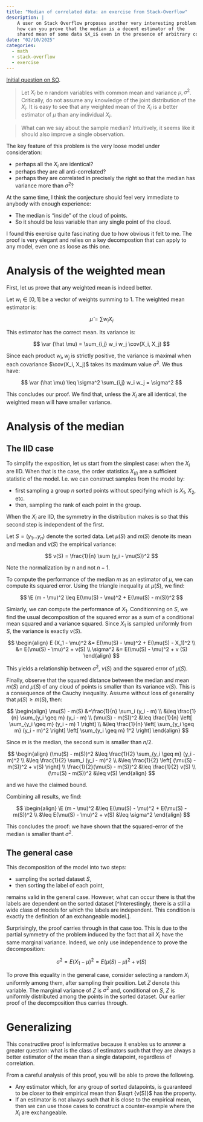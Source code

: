 ```yaml
---
title: "Median of correlated data: an exercise from Stack-Overflow"
description: |
    A user on Stack Overflow proposes another very interesting problem:
    how can you prove that the median is a decent estimator of the
    shared mean of some data $X_i$ even in the presence of arbitrary correlations?
date: "02/10/2025"
categories:
  - math
  - stack-overflow
  - exercise
---
```


[Initial question on SO](https://math.stackexchange.com/questions/3994777/is-the-variance-of-sample-median-lower-than-the-variance-of-any-individual-obser/4969698).

> Let $X_i$ be $n$ random variables with common mean and variance $\mu, \sigma^2$.
> Critically, do not assume any knowledge of the joint distribution of the $X_i$.
> It is easy to see that any weighted mean of the $X_i$ is a better estimator of $\mu$ than any individual $X_i$.

> What can we say about the sample median? Intuitively, it seems like it should also improve a single observation.

The key feature of this problem is the very loose model under consideration:

- perhaps all the $X_i$ are identical?
- perhaps they are all anti-correlated?
- perhaps they are correlated in precisely the right so that the median has variance more than $\sigma^2$?

At the same time, I think the conjecture should feel very immediate to anybody with enough experience:

- The median is "inside" of the cloud of points.
- So it should be less variable than any single point of the cloud.

I found this exercise quite fascinating due to how obvious it felt to me.
The proof is very elegant and relies on a key decompostion that can apply to any model,
even one as loose as this one.

# Analysis of the weighted mean

First, let us prove that any weighted mean is indeed better.

Let $w_i \in [0, 1]$ be a vector of weights summing to $1$.
The weighted mean estimator is:

$$
\hat \mu = \sum w_i X_i
$$

This estimator has the correct mean. Its variance is:

$$
\var (\hat \mu) = \sum_{i,j} w_i w_j \cov(X_i, X_j)
$$

Since each product $w_i, w_j$ is strictly positive, the variance is maximal when each covariance $\cov(X_i, X_j)$ takes its maximum value $\sigma^2$.
We thus have:

$$
\var (\hat \mu) \leq \sigma^2 \sum_{i,j} w_i w_j = \sigma^2
$$

This concludes our proof.
We find that, unless the $X_i$ are all identical, the weighted mean will have smaller variance.

# Analysis of the median

## The IID case

To simplify the exposition, let us start from the simplest case: when the $X_i$ are IID.
When that is the case, the order statistics $X_{(i)}$ are a sufficient statistic of the model.
I.e. we can construct samples from the model by:

- first sampling a group $n$ sorted points without specifying which is $X_1$, $X_2$, etc.
- then, sampling the rank of each point in the group.

When the $X_i$ are IID, the symmetry in the distribution makes is so that this second step is independent of the first.

Let $S=(y_1 \dots y_n)$ denote the sorted data. Let $\mu(S)$ and $m(S)$ denote its mean and median and $v(S)$ the empirical variance:

$$
v(S) = \frac{1}{n} \sum (y_i - \mu(S))^2
$$

Note the normalization by $n$ and not $n-1$.

To compute the performance of the median $m$ as an estimator of $\mu$, we can compute its squared error.
Using the triangle inequality at $\mu(S)$, we find:

$$
\E (m - \mu)^2 \leq E(\mu(S) - \mu)^2 + E(\mu(S) - m(S))^2
$$

Simiarly, we can compute the performance of $X_1$.
Conditionning on $S$, we find the usual decomposition of the squared error as a sum of a conditional mean squared and a variance squared.
Since $X_1$ is sampled uniformly from $S$, the variance is exactly $v(S)$.

$$
\begin{align}
E (X_1 - \mu)^2 &= E(\mu(S) - \mu)^2 + E(\mu(S) - X_1)^2 \\
&= E(\mu(S) - \mu)^2 + v(S) \\
\sigma^2 &= E(\mu(S) - \mu)^2 + v (S)
\end{align}
$$

This yields a relationship between $\sigma^2$, $v(S)$ and the squared error of $\mu(S)$.

Finally, observe that the squared distance between the median and mean $m(S)$ and $\mu(S)$ of any cloud of points is smaller than its variance $v(S)$.
This is a consequence of the Cauchy inequality. Assume without loss of generality that $\mu(S) \geq m(S)$, then:

$$
\begin{align}
\mu(S) - m(S)
&=\frac{1}{n} \sum_i (y_i - m) \\
&\leq \frac{1}{n} \sum_{y_i \geq m} (y_i - m) \\
(\mu(S) - m(S))^2 &\leq \frac{1}{n} \left[ \sum_{y_i \geq m} (y_i - m) 1 \right] \\
&\leq \frac{1}{n} \left[ \sum_{y_i \geq m} (y_i - m)^2 \right] \left[ \sum_{y_i \geq m} 1^2 \right]
\end{align}
$$

Since $m$ is the median, the second sum is smaller than $n/2$.

$$
\begin{align}
(\mu(S) - m(S))^2 &\leq \frac{1}{2} \sum_{y_i \geq m} (y_i - m)^2 \\
&\leq \frac{1}{2} \sum_i (y_i - m)^2 \\
&\leq \frac{1}{2} \left[ (\mu(S) - m(S))^2 + v(S) \right] \\
\frac{1}{2}(\mu(S) - m(S))^2 &\leq \frac{1}{2} v(S) \\
(\mu(S) - m(S))^2 &\leq v(S)
\end{align}
$$

and we have the claimed bound.

Combining all results, we find:

$$
\begin{align}
\E (m - \mu)^2 &\leq E(\mu(S) - \mu)^2 + E(\mu(S) - m(S))^2 \\
&\leq E(\mu(S) - \mu)^2 + v(S)
&\leq \sigma^2
\end{align}
$$

This concludes the proof: we have shown that the squared-error of the median is smaller thant $\sigma^2$.

## The general case

This decomposition of the model into two steps:

- sampling the sorted dataset $S$,
- then sorting the label of each point,

remains valid in the general case.
However, what can occur there is that the labels are dependent on the sorted dataset
[^Interestingly, there is a still a wide class of models for which the labels are independent. This condition is exactly the definition of an exchangeable model.].

Surprisingly, the proof carries through in that case too.
This is due to the partial symmetry of the problem induced by the fact that all $X_i$ have the same marginal variance.
Indeed, we only use independence to prove the decomposition:

$$
\sigma^2 = E (X_1 - \mu)^2 = E(\mu(S) - \mu)^2 + v (S)
$$

To prove this equality in the general case, consider selecting a random $X_i$ uniformly among them, after sampling their position.
Let $Z$ denote this variable.
The marginal variance of $Z$ is $\sigma^2$ and, conditional on $S$, $Z$ is uniformly distributed among the points in the sorted dataset.
Our earlier proof of the decomposition thus carries through.

# Generalizing

This constructive proof is informative because it enables us to answer a greater question: what is the class of estimators such that they are always a better estimator of the mean than a single datapoint, regardless of correlation.

From a careful analysis of this proof, you will be able to prove the following.

- Any estimator which, for any group of sorted datapoints, is guaranteed to be closer to their empirical mean than $\sqrt {v(S)}$ has the property.
- If an estimator is not always such that it is close to the empirical mean, then we can use those cases to construct a counter-example where the $X_i$ are exchangeable.
